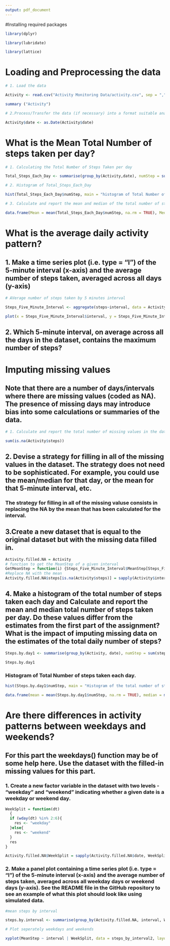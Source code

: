 ---
output: pdf_document
---
#Installing required packages
```{r}
library(dplyr)

library(lubridate)

library(lattice)
```
# Loading  and Preprocessing the data
```{r}
# 1. Load the data

Activity <- read.csv("Activity Monitoring Data/activity.csv", sep = ",")

summary ("Activity")

# 2.Process/Transfer the data (if necessary) into a format suitable analysis

Activity$date <- as.Date(Activity$date)
```

# What is the Mean Total Number of steps taken per day?

```{r}
# 1. Calculating the Total Number of Steps Taken per day

Total_Steps_Each_Day <- summarise(group_by(Activity,date), numStep = sum(steps, na.rm = TRUE))

# 2. Histogram of Total_Steps_Each_Day

hist(Total_Steps_Each_Day$numStep, main = "histogram of Total Number of Steps Taken Per Day", xlab = "")

# 3. Calculate and report the mean and median of the total number of steps taken per day

data.frame(Mean = mean(Total_Steps_Each_Day$numStep, na.rm = TRUE), Median = median(Total_Steps_Each_Day$numStep, na.rm = TRUE))

```

# What is the average daily activity pattern?

## 1. Make a time series plot (i.e. type = "l") of the 5-minute interval (x-axis) and the average number of steps taken, averaged across all days (y-axis)

```{r}
# AVerage number of steps taken by 5 minutes interval

Steps_Five_Minute_Interval <- aggregate(steps~interval, data = Activity, FUN = mean, na.rm = TRUE)

plot(x = Steps_Five_Minute_Interval$interval, y = Steps_Five_Minute_Interval$steps, type = 'l')
```

## 2. Which 5-minute interval, on average across all the days in the dataset, contains the maximum number of steps?





# Imputing missing values

## Note that there are a number of days/intervals where there are missing values (coded as NA). The presence of missing days may introduce bias into some calculations or summaries of the data.

```{r}

# 1. Calculate and report the total number of missing values in the dataset (i.e. the total number of rows with NAs)

sum(is.na(Activity$steps))

```


## 2. Devise a strategy for filling in all of the missing values in the dataset. The strategy does not need to be sophisticated. For example, you could use the mean/median for that day, or the mean for that 5-minute interval, etc.

### The strategy for filling in all of the missing valuse consists in replacing the NA by the mean that has been calculated for the interval.

## 3.Create a new dataset that is equal to the original dataset but with the missing data filled in.

```{r}
Activity.filled.NA = Activity
# function to get the MeanStep of a given interval
GetMeanStep = function(i) {Steps_Five_Minute_Interval$MeanStep[Steps_Five_Minute_Interval$interval==i]}
#Replace NA with the mean
Activity.filled.NA$steps[is.na(Activity$steps)] = sapply(Activity$interval[(which(is.na(Activity$steps)))], GetMeanStep)

```

## 4. Make a histogram of the total number of steps taken each day and Calculate and report the mean and median total number of steps taken per day. Do these values differ from the estimates from the first part of the assignment? What is the impact of imputing missing data on the estimates of the total daily number of steps?
```{r}
Steps.by.day1 <- summarise(group_by(Activity, date), numStep = sum(steps, na.rm = TRUE))

Steps.by.day1
```

### Histogram of Total Number of steps taken each day.
```{r}
hist(Steps.by.day1$numStep, main = "Histogram of the total number of steps taken per day", xlab = "")

data.frame(mean = mean(Steps.by.day1$numStep, na.rm = TRUE), median = median(Steps.by.day1$numStep, na.rm = TRUE))

```

# Are there differences in activity patterns between weekdays and weekends?

## For this part the weekdays() function may be of some help here. Use the dataset with the filled-in missing values for this part.

### 1. Create a new factor variable in the dataset with two levels - "weekday" and "weekend" indicating whether a given date is a weekday or weekend day.

```{r}
WeekSplit = function(dt)
  {
  if (wday(dt) %in% 2:6){
    res <- "weekday"
  }else{
    res <- "weekend"
  }
  res
}

Activity.filled.NA$WeekSplit = sapply(Activity.filled.NA$date, WeekSplit)
```

### 2. Make a panel plot containing a time series plot (i.e. type = "l") of the 5-minute interval (x-axis) and the average number of steps taken, averaged across all weekday days or weekend days (y-axis). See the README file in the GitHub repository to see an example of what this plot should look like using simulated data.


```{r}

#mean steps by interval

steps.by.interval <- summarise(group_by(Activity.filled.NA, interval, WeekSplit), MeanStep = mean(steps))

# Plot seperately weekdays and weekends

xyplot(MeanStep ~ interval | WeekSplit, data = steps_by_interval2, layout = c(1,2), type = "l", main = "Average no. of steps by 5 Minute time interval", xlab = "5 Minute time interval", ylab = "Averge no. of steps")

```




